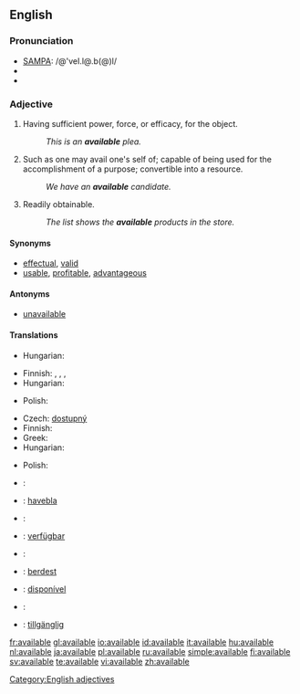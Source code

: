 ==English==

===Pronunciation===
*[[w:SAMPA|SAMPA]]: /@'veI.l@.b(@)l/
*{{IPA|/əˈveɪ.lə.b(ə)l/}}
*{{audio|en-us-available.ogg|Audio (US)}}

===Adjective===
{{en-adj}}

# Having sufficient power, force, or efficacy, for the object.
#:''This is an '''available''' plea.''
# Such as one may avail one's self of; capable of being used for the accomplishment of a purpose; convertible into a resource.
#:''We have an '''available''' candidate.''
# Readily obtainable.
#:''The list shows the '''available''' products in the store.''

====Synonyms====
* [[effectual]], [[valid]]
* [[usable]], [[profitable]], [[advantageous]]

====Antonyms====
* [[unavailable]]

====Translations====
{{trans-top|having sufficient power or efficacy; valid}}
* Hungarian: {{t|hu|érvényes}}
{{trans-mid}}
{{trans-bottom}}

{{trans-top|ready for use}}
* Finnish: {{t|fi|käytettävä}}, {{t|fi|käytettävissä}} {{t-|fi|oleva}}, {{t-|fi|saatavilla}}, {{t-|fi|käsillä}}
* Hungarian: {{t|hu|rendelkezésre álló}}
{{trans-mid}}
* Polish: {{t+|pl|wolny|m}}
{{trans-bottom}}

{{trans-top|readily obtainable}}
* Czech: [[dostupný]] {{m}}
* Finnish: {{t-|fi|saatavilla}} {{t-|fi|oleva}}
* Greek: {{t|el|διαθέσιμος|f|tr=diathésimos|sc=Grek}}
* Hungarian: {{t|hu|kapható}}
{{trans-mid}}
* Polish: {{t|pl|dostępny|m}}
{{trans-bottom}}

{{checktrans-top}}
*{{ttbc|Dutch}}: {{t+|nl|beschikbaar}}
*{{ttbc|Esperanto}}: [[havebla]]
*{{ttbc|French}}: {{t+|fr|disponible}}
*{{ttbc|German}}: [[verfügbar]]
{{checktrans-mid}}
*{{ttbc|Italian}}: {{t+|it|disponibile}}
*{{ttbc|Kurdish}}: [[berdest]]
*{{ttbc|Portuguese}}: [[disponível]]
*{{ttbc|Spanish}}: {{t-|es|disponible}}
*{{ttbc|Swedish}}: [[tillgänglig]]
{{checktrans-bottom}}

[[Category:English adjectives]]

[[fr:available]]
[[gl:available]]
[[io:available]]
[[id:available]]
[[it:available]]
[[hu:available]]
[[nl:available]]
[[ja:available]]
[[pl:available]]
[[ru:available]]
[[simple:available]]
[[fi:available]]
[[sv:available]]
[[te:available]]
[[vi:available]]
[[zh:available]]